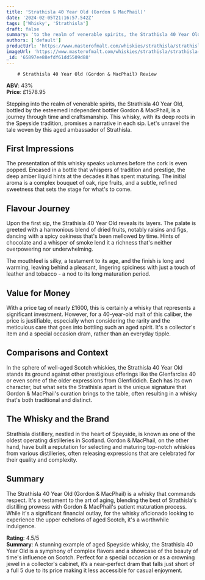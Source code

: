 ```yaml
---
title: 'Strathisla 40 Year Old (Gordon & MacPhail)'
date: '2024-02-05T21:16:57.542Z'
tags: ['Whisky', 'Strathisla']
draft: false
summary: 'to the realm of venerable spirits, the Strathisla 40 Year Old, bottled by the esteemed independent bottler Gordon & MacPhail, is a...'
authors: ['default']
productUrl: 'https://www.masterofmalt.com/whiskies/strathisla/strathisla-40-year-old-gordon-and-macphail-whisky/'
imageUrl: 'https://www.masterofmalt.com/whiskies/strathisla/strathisla-40-year-old-gordon-and-macphail-whisky.jpg'
_id: '65897ee88efdf61dd5509d88'
---
```


        # Strathisla 40 Year Old (Gordon & MacPhail) Review

**ABV**: 43%  
**Price**: £1578.95

Stepping into the realm of venerable spirits, the Strathisla 40 Year Old, bottled by the esteemed independent bottler Gordon & MacPhail, is a journey through time and craftsmanship. This whisky, with its deep roots in the Speyside tradition, promises a narrative in each sip. Let's unravel the tale woven by this aged ambassador of Strathisla.

## First Impressions

The presentation of this whisky speaks volumes before the cork is even popped. Encased in a bottle that whispers of tradition and prestige, the deep amber liquid hints at the decades it has spent maturing. The initial aroma is a complex bouquet of oak, ripe fruits, and a subtle, refined sweetness that sets the stage for what's to come.

## Flavour Journey

Upon the first sip, the Strathisla 40 Year Old reveals its layers. The palate is greeted with a harmonious blend of dried fruits, notably raisins and figs, dancing with a spicy oakiness that's been mellowed by time. Hints of chocolate and a whisper of smoke lend it a richness that's neither overpowering nor underwhelming.

The mouthfeel is silky, a testament to its age, and the finish is long and warming, leaving behind a pleasant, lingering spiciness with just a touch of leather and tobacco - a nod to its long maturation period.

## Value for Money

With a price tag of nearly £1600, this is certainly a whisky that represents a significant investment. However, for a 40-year-old malt of this caliber, the price is justifiable, especially when considering the rarity and the meticulous care that goes into bottling such an aged spirit. It's a collector's item and a special occasion dram, rather than an everyday tipple.

## Comparisons and Context

In the sphere of well-aged Scotch whiskies, the Strathisla 40 Year Old stands its ground against other prestigious offerings like the Glenfarclas 40 or even some of the older expressions from Glenfiddich. Each has its own character, but what sets the Strathisla apart is the unique signature that Gordon & MacPhail's curation brings to the table, often resulting in a whisky that's both traditional and distinct.

## The Whisky and the Brand

Strathisla distillery, nestled in the heart of Speyside, is known as one of the oldest operating distilleries in Scotland. Gordon & MacPhail, on the other hand, have built a reputation for selecting and maturing top-notch whiskies from various distilleries, often releasing expressions that are celebrated for their quality and complexity.

## Summary

The Strathisla 40 Year Old (Gordon & MacPhail) is a whisky that commands respect. It's a testament to the art of aging, blending the best of Strathisla's distilling prowess with Gordon & MacPhail's patient maturation process. While it's a significant financial outlay, for the whisky aficionado looking to experience the upper echelons of aged Scotch, it's a worthwhile indulgence.

**Rating**: 4.5/5  
**Summary**: A stunning example of aged Speyside whisky, the Strathisla 40 Year Old is a symphony of complex flavors and a showcase of the beauty of time's influence on Scotch. Perfect for a special occasion or as a crowning jewel in a collector's cabinet, it’s a near-perfect dram that falls just short of a full 5 due to its price making it less accessible for casual enjoyment.
